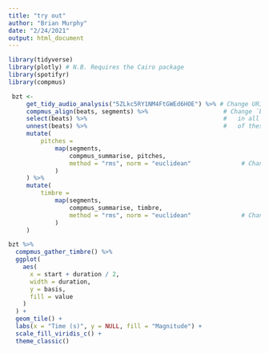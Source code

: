 ```yaml
---
title: "try out"
author: "Brian Murphy"
date: "2/24/2021"
output: html_document
---
```



```r
library(tidyverse)
library(plotly) # N.B. Requires the Cairo package
library(spotifyr)
library(compmus)
```



```r
 bzt <-
     get_tidy_audio_analysis("5ZLkc5RY1NM4FtGWEd6HOE") %>% # Change URI.
     compmus_align(beats, segments) %>%                     # Change `bars`
     select(beats) %>%                                      #   in all three
     unnest(beats) %>%                                      #   of these lines.
     mutate(
         pitches =
             map(segments,
                 compmus_summarise, pitches,
                 method = "rms", norm = "euclidean"              # Change summary & norm.
             )
     ) %>%
     mutate(
         timbre =
             map(segments,
                 compmus_summarise, timbre,
                 method = "rms", norm = "euclidean"              # Change summary & norm.
             )
     )
```

```r
bzt %>%
  compmus_gather_timbre() %>%
  ggplot(
    aes(
      x = start + duration / 2,
      width = duration,
      y = basis,
      fill = value
    )
  ) +
  geom_tile() +
  labs(x = "Time (s)", y = NULL, fill = "Magnitude") +
  scale_fill_viridis_c() +                              
  theme_classic()
```

